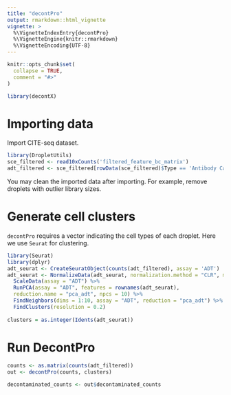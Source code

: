 ```yaml
---
title: "decontPro"
output: rmarkdown::html_vignette
vignette: >
  %\VignetteIndexEntry{decontPro}
  %\VignetteEngine{knitr::rmarkdown}
  %\VignetteEncoding{UTF-8}
---
```


```r
knitr::opts_chunk$set(
  collapse = TRUE,
  comment = "#>"
)
```

```r
library(decontX)
```

# Importing data

Import CITE-seq dataset.

```r
library(DropletUtils)
sce_filtered <- read10xCounts('filtered_feature_bc_matrix')
adt_filtered <- sce_filtered[rowData(sce_filtered)$Type == 'Antibody Capture',]
```

You may clean the imported data after importing. For example, remove droplets with outlier library sizes.

# Generate cell clusters

`decontPro` requires a vector indicating the cell types of each droplet. Here we use `Seurat` for clustering.

```r
library(Seurat)
library(dplyr)
adt_seurat <- CreateSeuratObject(counts(adt_filtered), assay = 'ADT')
adt_seurat <- NormalizeData(adt_seurat, normalization.method = "CLR", margin = 2) %>%
  ScaleData(assay = "ADT") %>%
  RunPCA(assay = "ADT", features = rownames(adt_seurat),
  reduction.name = "pca_adt", npcs = 10) %>%
  FindNeighbors(dims = 1:10, assay = "ADT", reduction = "pca_adt") %>%
  FindClusters(resolution = 0.2)
  
clusters = as.integer(Idents(adt_seurat))
```


# Run DecontPro

```r
counts <- as.matrix(counts(adt_filtered))
out <- decontPro(counts, clusters)

decontaminated_counts <- out$decontaminated_counts
```
